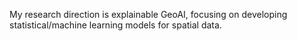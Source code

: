 My research direction is explainable GeoAI, focusing on developing statistical/machine learning models for spatial data.
